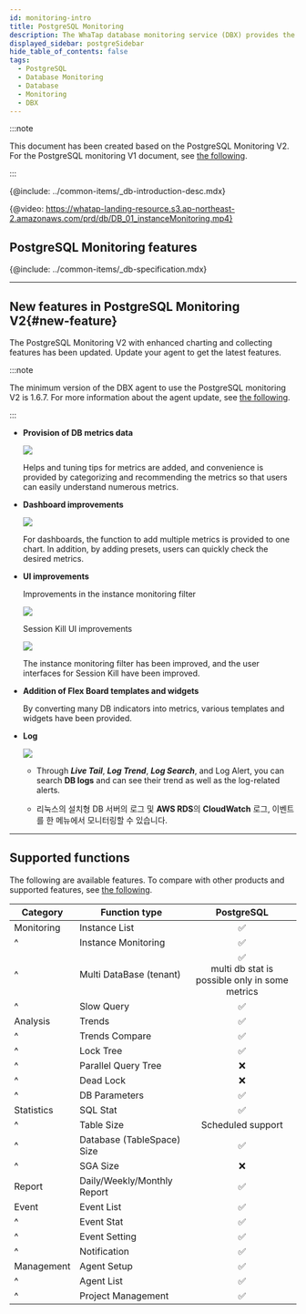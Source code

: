 ```yaml
---
id: monitoring-intro
title: PostgreSQL Monitoring
description: The WhaTap database monitoring service (DBX) provides the performance monitoring service by collecting data based on queries.
displayed_sidebar: postgreSidebar
hide_table_of_contents: false
tags:
  - PostgreSQL
  - Database Monitoring
  - Database
  - Monitoring
  - DBX
---
```



:::note

This document has been created based on the PostgreSQL Monitoring V2. For the PostgreSQL monitoring V1 document, see [the following](../postgresql-v1/monitoring-intro).

:::

{@include: ../common-items/_db-introduction-desc.mdx} 

{@video: https://whatap-landing-resource.s3.ap-northeast-2.amazonaws.com/prd/db/DB_01_instanceMonitoring.mp4}

## PostgreSQL Monitoring features

<Xclude product='mysql-rds'>
  <CommonCont />
</Xclude>

<InDoc product='mysql-rds'>
  <RdsCont/>
</InDoc>

{@include: ../common-items/_db-specification.mdx}

* * *

## New features in PostgreSQL Monitoring V2{#new-feature}

The PostgreSQL Monitoring V2 with enhanced charting and collecting features has been updated. Update your agent to get the latest features. 

:::note

The minimum version of the DBX agent to use the PostgreSQL monitoring V2 is 1.6.7. For more information about the agent update, see [the following](agent-manage).

:::

-   **Provision of DB metrics data**

    ![](/img/new-feature-01.png)

    Helps and tuning tips for metrics are added, and convenience is provided by categorizing and recommending the metrics so that users can easily understand numerous metrics.

-   **Dashboard improvements**

    ![](/img/new-feature-02.png)

    For dashboards, the function to add multiple metrics is provided to one chart. In addition, by adding presets, users can quickly check the desired metrics.

-   **UI improvements**

    Improvements in the instance monitoring filter

    ![](/img/new-feature-03.png)

    Session Kill UI improvements

    ![](/img/new-feature-04.png)

    The instance monitoring filter has been improved, and the user interfaces for Session Kill have been improved.

-   **Addition of Flex Board templates and widgets**

    <ProdImg img='new-feature-05-postgresql.png' desc=''/>

    By converting many DB indicators into metrics, various templates and widgets have been provided.

-   **Log**

    ![](/img/new-feature-06.png)

    -   Through **_Live Tail_**, **_Log Trend_**, **_Log Search_**, and Log Alert, you can search **DB logs** and can see their trend as well as the log-related alerts.

    -   리눅스의 설치형 DB 서버의 로그 및 **AWS RDS**의 **CloudWatch** 로그, 이벤트를 한 메뉴에서 모니터링할 수 있습니다.

* * *

## Supported functions

The following are available features. To compare with other products and supported features, see [the following](../support-env#compare-db).

| Category   | Function type               |                                     PostgreSQL                                     |
| ---------- | --------------------------- | :--------------------------------------------------------------------------------: |
| Monitoring | Instance List               |                           <span class='emoji-ok'>✅</span>                          |
| ^          | Instance Monitoring         |                           <span class='emoji-ok'>✅</span>                          |
| ^          | Multi DataBase (tenant)     | <span class='emoji-ok'>✅</span><br/>multi db stat is possible only in some metrics |
| ^          | Slow Query                  |                           <span class='emoji-ok'>✅</span>                          |
| Analysis   | Trends                      |                           <span class='emoji-ok'>✅</span>                          |
| ^          | Trends Compare              |                           <span class='emoji-ok'>✅</span>                          |
| ^          | Lock Tree                   |                           <span class='emoji-ok'>✅</span>                          |
| ^          | Parallel Query Tree         |                           <span class='emoji-no'>❌</span>                          |
| ^          | Dead Lock                   |                           <span class='emoji-no'>❌</span>                          |
| ^          | DB Parameters               |                           <span class='emoji-ok'>✅</span>                          |
| Statistics | SQL Stat                    |                           <span class='emoji-ok'>✅</span>                          |
| ^          | Table Size                  |                                  Scheduled support                                 |
| ^          | Database (TableSpace) Size  |                           <span class='emoji-ok'>✅</span>                          |
| ^          | SGA Size                    |                           <span class='emoji-no'>❌</span>                          |
| Report     | Daily/Weekly/Monthly Report |                           <span class='emoji-ok'>✅</span>                          |
| Event      | Event List                  |                           <span class='emoji-ok'>✅</span>                          |
| ^          | Event Stat                  |                           <span class='emoji-ok'>✅</span>                          |
| ^          | Event Setting               |                           <span class='emoji-ok'>✅</span>                          |
| ^          | Notification                |                           <span class='emoji-ok'>✅</span>                          |
| Management | Agent Setup                 |                           <span class='emoji-ok'>✅</span>                          |
| ^          | Agent List                  |                           <span class='emoji-ok'>✅</span>                          |
| ^          | Project Management          |                           <span class='emoji-ok'>✅</span>                          |
